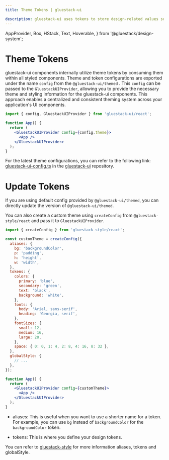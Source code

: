 ```yaml
---
title: Theme Tokens | gluestack-ui

description: gluestack-ui uses tokens to store design-related values such as colors, typography, spacing, and more. They are a way of centralizing the values in a single location.
---
```



  AppProvider,
  Box,
  HStack,
  Text,
  Hoverable,
} from '@gluestack/design-system';

<Meta title="ui/Theme/Theme Tokens" />

# Theme Tokens

gluestack-ui components internally utilize theme tokens by consuming them within all styled components.
Theme and token configurations are exported under the name `config` from the `@gluestack-ui/themed` . This `config` can be passed to the `GluestackUIProvider`, allowing you to provide the necessary theme and styling information for the gluestack-ui components. This approach enables a centralized and consistent theming system across your application's UI components.

```jsx
import { config, GluestackUIProvider } from 'gluestack-ui/react';

function App() {
  return (
    <GluestackUIProvider config={config.theme}>
      <App />
    </GluestackUIProvider>
  );
}
```

For the latest theme configurations, you can refer to the following link: [gluestack-ui-config.ts](https://github.com/gluestack/gluestack-ui/blob/patch/example/storybook/src/gluestack-ui.config.ts.) in the [gluestack-ui](https://github.com/gluestack/gluestack-ui) repository.

# Update Tokens

If you are using default config provided by `@gluestack-ui/themed`, you can directly update the version of `@gluestack-ui/themed`.

You can also create a custom theme using `createConfig` from `@gluestack-style/react` and pass it to `GluestackUIProvider`.

```jsx
import { createConfig } from 'gluestack-style/react';

const customTheme = createConfig({
  aliases: {
    bg: 'backgroundColor',
    p: 'padding',
    h: 'height',
    w: 'width',
  },
  tokens: {
    colors: {
      primary: 'blue',
      secondary: 'green',
      text: 'black',
      background: 'white',
    },
    fonts: {
      body: 'Arial, sans-serif',
      heading: 'Georgia, serif',
    },
    fontSizes: {
      small: 12,
      medium: 16,
      large: 20,
    },
    space: { 0: 0, 1: 4, 2: 8, 4: 16, 8: 32 },
  },
  globalStyle: {
    // ...
  },
});

function App() {
  return (
    <GluestackUIProvider config={customTheme}>
      <App />
    </GluestackUIProvider>
  );
}
```

- aliases: This is useful when you want to use a shorter name for a token. For example, you can use `bg` instead of `backgroundColor` for the `backgroundColor` token.

- tokens: This is where you define your design tokens.

You can refer to [gluestack-style](/style/docs/configuration/theme-tokens) for more information aliases, tokens and globalStyle.

